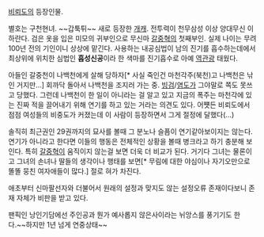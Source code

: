 [[비뢰도]]의 등장인물.

별호는 구천현녀. ~~갑툭튀~~ 새로 등장한 [[개캐]]. 전투력이 천무삼성 이상 양대무신 이하란다. 검은 옷을 입은 미모의 귀부인으로 무신마 [[갈중혁]]의 첫째부인. 실제 나이는 무려 100년 전의 기인이니 상상에 맡긴다. 사용하는 내공심법이 남의 진기를 흡수하는데에서 최상위에 위치한 심법인 '''흡성신공'''이라 한 색마를 진기흡수로 아예 [[역관광]] 태웠다. 

아들인 갈중천이 나백천에게 살해 당하자[* 사실 죽인건 마천각주(북천)고 나백천은 낚인 거지만…] 회까닥 돌아서 나백천을 조지러 가는 중. [[빙검]]/[[염도]]가 그야말로 쪽도 못쓰고 당했다. 그런데 나백천이 한 일이 아니라는 걸 알고 있고 지금의 폭주는 마천각에 있는 진짜 적을 끌어내기 위해 연기를 하고 있는 거라는 의견도 있다. 어쩃든 비뢰도에서 점점 여성들의 비중도가 커졌는데 이 사람이 등장하면서 그게 절정에 달했다(…)

솔직히 최근권인 29권까지의 묘사를 볼때 그 분노나 슬픔이 연기같아보이지는 않는다. 연기가 아니라고 한다면 이들의 행동은 전체적인 상황을 볼때 병크라고 하기 충분해 보인다. 특히 [[갈중혁]]이 움직이지 않는걸 보면 더욱 더 비교가 된다. 거기다 그녀는 물론이고 그녀의 손녀나 딸들의 생각이나 행태를 보면[* 무림에 대한 야심이나 자기오만으로 똘똘 뭉친 여자애들이 많다.] 절로 혀가 차진다. 

애초부터 신마팔선자와 더불어서 원래의 설정과 맞지도 않는 설정오류 존재이다보니 존재 자체가 비판을 받고 있다.

팬픽인 낭인기담에선 주인공과 뭔가 예사롭지 않은사이라는 뉘앙스를 풍기기도 한다.~~하지만 1년 넘게 연중상태~~
